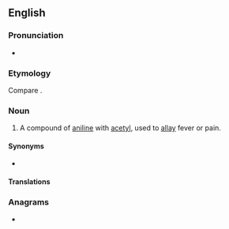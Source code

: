 ==English==

===Pronunciation===
* {{IPA|/ˌæn.tɪ.ˈfi.bɹɪn/|lang=en}}

===Etymology===
Compare {{m|en|antifebrile}}.

===Noun===
{{en-noun|-}}

# {{lb|en|pharmaceutical drug}} A compound of [[aniline]] with [[acetyl]], used to [[allay]] fever or pain.

====Synonyms====
* {{l|en|acetanilide}}

====Translations====
{{trans-see|acetanilide}}

===Anagrams===
* {{anagrams|en|terbinafine}}